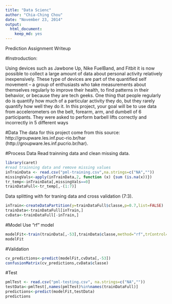 ```yaml
---
title: "Data Scienc"
author: "Chia-Ching Chou"
date: "November 23, 2014"
output:
  html_document:
    keep_md: yes
---
```

Prediction Assignment Writeup

#Instroduction:

Using devices such as Jawbone Up, Nike FuelBand, and Fitbit it is now possible to collect a large amount of data about personal activity relatively inexpensively. These type of devices are part of the quantified self movement – a group of enthusiasts who take measurements about themselves regularly to improve their health, to find patterns in their
behavior, or because they are tech geeks. One thing that people regularly do is quantify how much of a particular activity they do, but they rarely quantify how well they do it. In this project, your goal will be to use data from accelerometers on the belt, forearm, arm, and dumbell of 6 participants. They were asked to perform barbell lifts correctly and incorrectly in 5 different ways


#Data
The data for this project come from this source: http://groupware.les.inf.puc-rio.br/har (http://groupware.les.inf.pucrio.br/har).

#Process Data
Read trainning data and clean missing data.
```r
library(caret)
#read trainning data and remove missing values
inTrainData <- read.csv("pml-training.csv",na.strings=c("NA",""))
missingVals<-apply(inTrainData,2, function (x) {sum (is.na(x))})
tr_temp<-inTrainData[,missingVals==0]
trainDataFull<-tr_temp[,-(1:7)]
```

Data splitting with for traning data and cross validation (7:3).
```r
inTrain<-createDataPartition(y=trainDataFull$classe,p=0.7,list=FALSE)
trainData<-trainDataFull[inTrain,]
cvData<-trainDataFull[-inTrain,]

```

#Model
Use "rf" model

```r
modelFit<-train(trainData[,-53],trainData$classe,method="rf",trControl=trainControl(method="oob",number=4,allowParallel=TRUE))
modelFit
```

#Validation

```r
cv_predictions<-predict(modelFit,cvData[,-53])
confusionMatrix(cv_predictions,cvData$classe)
```

#Test

```r
pmlTest <- read.csv("pml-testing.csv", na.strings=c("NA",""))
testData<-pmlTest[,names(pmlTest)%in%names(trainDataFull)]
predictions<-predict(modelFit,testData)
predictions
```




